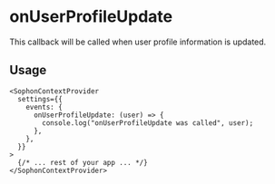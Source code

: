 
<EyeBrown label="Events" />

# onUserProfileUpdate

This callback will be called when user profile information is updated.

## Usage

```tsx
<SophonContextProvider
  settings={{
    events: {
      onUserProfileUpdate: (user) => {
        console.log("onUserProfileUpdate was called", user);
      },
    },
  }}
>
  {/* ... rest of your app ... */}
</SophonContextProvider>
```
